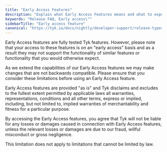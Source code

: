 ```yaml
---
title: "Early Access Features"
description: "Explain what Early Access Features means and what to expect"
keywords: "Release FAQ, Early access\""
sidebarTitle: "Early access feature"
canonical: "https://tyk.io/docs/nightly/developer-support/release-types/early-access-feature"
---
```


Early Access features are fully tested Tyk features. However, please note that your access to these features is on an "early access" basis and as a result they may not support the functionality of similar features or functionality that you would otherwise expect. 

As we extend the capabilities of our Early Access features we may make changes that are not backwards compatible. Please ensure that you consider these limitations before using an Early Access feature. 

Early Access features are provided "as is" and Tyk disclaims and excludes to the fullest extent permitted by applicable laws all warranties, representations, conditions and all other terms, express or implied, including, but not limited to, implied warranties of merchantability and fitness for a particular purpose. 

By accessing the Early Access features, you agree that Tyk will not be liable for any losses or damages caused in connection with Early Access features, unless the relevant losses or damages are due to our fraud, willful misconduct or gross negligence. 

This limitation does not apply to limitations that cannot be limited by law.
